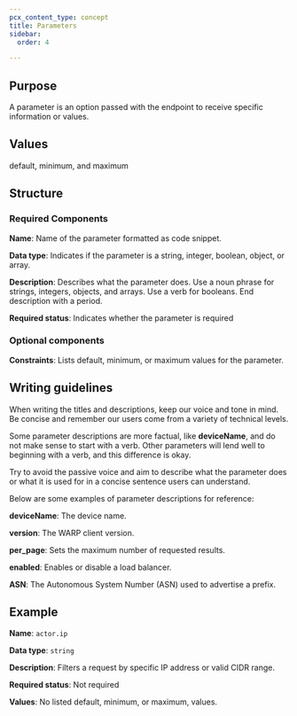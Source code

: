 ```yaml
---
pcx_content_type: concept
title: Parameters
sidebar:
  order: 4

---
```


## Purpose

A parameter is an option passed with the endpoint to receive specific information or values.

## Values

default, minimum, and maximum

## Structure

### Required Components

**Name**: Name of the parameter formatted as code snippet.

**Data type**: Indicates if the parameter is a string, integer, boolean, object, or array.

**Description**: Describes what the parameter does. Use a noun phrase for strings, integers, objects, and arrays. Use a verb for booleans. End description with a period.

**Required status**: Indicates whether the parameter is required

### Optional components

**Constraints**: Lists default, minimum, or maximum values for the parameter.

## Writing guidelines

When writing the titles and descriptions, keep our voice and tone in mind. Be concise and remember our users come from a variety of technical levels.

Some parameter descriptions are more factual, like **deviceName**, and do not make sense to start with a verb. Other parameters will lend well to beginning with a verb, and this difference is okay.

Try to avoid the passive voice and aim to describe what the parameter does or what it is used for in a concise sentence users can understand.

Below are some examples of parameter descriptions for reference:

**deviceName**: The device name.

**version**: The WARP client version.

**per\_page**: Sets the maximum number of requested results.

**enabled**: Enables or disable a load balancer.

**ASN**: The Autonomous System Number (ASN) used to advertise a prefix.

## Example

**Name**: `actor.ip`

**Data type**: `string`

**Description**: Filters a request by specific IP address or valid CIDR range.

**Required status**: Not required

**Values**: No listed default, minimum, or maximum, values.
